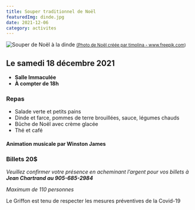 ```yaml
---
title: Souper traditionnel de Noël
featuredImg: dinde.jpg
date: 2021-12-06
category: activites
---
```


![Souper de Noël à la dinde](dinde.jpg)
<small class="mb-5 text-center d-block"><a href='https://www.freepik.com/photos/christmas'>(Photo de Noël créée par timolina - www.freepik.com)</a></small>

## Le samedi 18 décembre 2021
- **Salle Immaculée**
- **À compter de 18h**

### Repas
- Salade verte et petits pains
- Dinde et farce, pommes de terre brouillées, sauce, légumes chauds
- Bûche de Noël avec crème glacée
- Thé et café

#### Animation musicale par Winston James
### Billets 20$

_Veuillez confirmer votre présence en acheminant l’argent pour vos billets à **Jean Chartrand au 905-685-2984**_

_Maximum de 110 personnes_

Le Griffon est tenu de respecter les mesures préventives de la Covid-19

<Patrimoine />